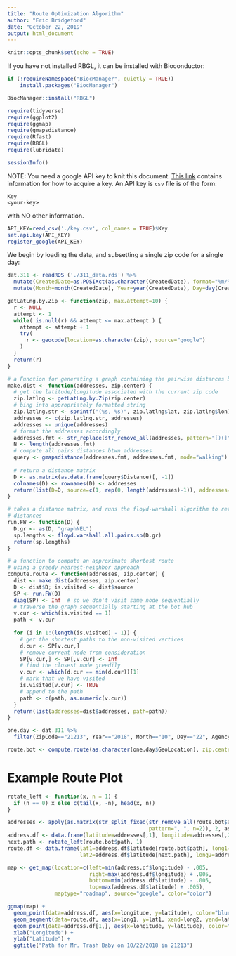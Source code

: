 ```yaml
---
title: "Route Optimization Algorithm"
author: "Eric Bridgeford"
date: "October 22, 2019"
output: html_document
---
```


```r
knitr::opts_chunk$set(echo = TRUE)
```

If you have not installed RBGL, it can be installed with Bioconductor:

```r
if (!requireNamespace("BiocManager", quietly = TRUE))
    install.packages("BiocManager")

BiocManager::install("RBGL")
```


```r
require(tidyverse)
require(ggplot2)
require(ggmap)
require(gmapsdistance)
require(Rfast)
require(RBGL)
require(lubridate)

sessionInfo()
```


NOTE: You need a google API key to knit this document. [This link](https://developers.google.com/maps/documentation/javascript/get-api-key#get-the-api-key) contains information for how to acquire a key. An API key is `csv` file is of the form:

```
Key
<your-key>
```

with NO other information.

```r
API_KEY=read_csv('./key.csv', col_names = TRUE)$Key
set.api.key(API_KEY)
register_google(API_KEY)
```

We begin by loading the data, and subsetting a single zip code for a single day:

```r
dat.311 <- readRDS ('./311_data.rds') %>%
  mutate(CreatedDate=as.POSIXct(as.character(CreatedDate), format="%m/%d/%Y %H:%M:%OS %p", tz="EST")) %>%
  mutate(Month=month(CreatedDate), Year=year(CreatedDate), Day=day(CreatedDate))
```

```r
getLatLng.by.Zip <- function(zip, max.attempt=10) {
  r <- NULL
  attempt <- 1
  while( is.null(r) && attempt <= max.attempt ) {
    attempt <- attempt + 1
    try(
      r <- geocode(location=as.character(zip), source="google")
    )
  }
  return(r)
}

# a Function for generating a graph containing the pairwise distances between points
make.dist <- function(addresses, zip.center) {
  # get the latitude/longitude associated with the current zip code
  zip.latlng <- getLatLng.by.Zip(zip.center)
  # bing into appropriately formatted string
  zip.latlng.str <- sprintf("(%s, %s)", zip.latlng$lat, zip.latlng$lon)
  addresses <- c(zip.latlng.str, addresses)
  addresses <- unique(addresses)
  # format the addresses accordingly
  addresses.fmt <- str_replace(str_remove_all(addresses, pattern="[)(]"), pattern=", ", replacement="+")
  N <- length(addresses.fmt)
  # compute all pairs distances btwn addresses
  query <- gmapsdistance(addresses.fmt, addresses.fmt, mode="walking")
  
  # return a distance matrix
  D <- as.matrix(as.data.frame(query$Distance)[, -1])
  colnames(D) <- rownames(D) <- addresses
  return(list(D=D, source=c(1, rep(0, length(addresses)-1)), addresses=addresses))
}

# takes a distance matrix, and runs the floyd-warshall algorithm to return the path
# distances
run.FW <- function(D) {
  D.gr <- as(D, "graphNEL")
  sp.lengths <- floyd.warshall.all.pairs.sp(D.gr)
  return(sp.lengths)
}

# a function to compute an approximate shortest route
# using a greedy nearest-neighbor approach
compute.route <- function(addresses, zip.center) {
  dist <- make.dist(addresses, zip.center)
  D <- dist$D; is.visited <- dist$source
  SP <- run.FW(D)
  diag(SP) <- Inf  # so we don't visit same node sequentially
  # traverse the graph sequentially starting at the bot hub
  v.cur <- which(is.visited == 1)
  path <- v.cur
  
  for (i in 1:(length(is.visited) - 1)) {
    # get the shortest paths to the non-visited vertices
    d.cur <- SP[v.cur,]
    # remove current node from consideration
    SP[v.cur,] <- SP[,v.cur] <- Inf
    # find the closest node greedily
    v.cur <- which(d.cur == min(d.cur))[1]
    # mark that we have visited
    is.visited[v.cur] <- TRUE
    # append to the path
    path <- c(path, as.numeric(v.cur))
  }
  return(list(addresses=dist$addresses, path=path))
}
```

```r
one.day <- dat.311 %>%
  filter(ZipCode=="21213", Year=="2018", Month=="10", Day=="22", Agency=="Solid Waste")

route.bot <- compute.route(as.character(one.day$GeoLocation), zip.center="21213")
```

# Example Route Plot

```r
rotate_left <- function(x, n = 1) {
  if (n == 0) x else c(tail(x, -n), head(x, n))
}

addresses <- apply(as.matrix(str_split_fixed(str_remove_all(route.bot$addresses, pattern="[)(]"),
                                             pattern=", ", n=2)), 2, as.numeric)
address.df <- data.frame(latitude=addresses[,1], longitude=addresses[,2])
next.path <- rotate_left(route.bot$path, 1)
route.df <- data.frame(lat1=address.df$latitude[route.bot$path], long1=address.df$longitude[route.bot$path],
                       lat2=address.df$latitude[next.path], long2=address.df$longitude[next.path])

map <- get_map(location=c(left=min(address.df$longitude) - .005,
                          right=max(address.df$longitude) + .005,
                          bottom=min(address.df$latitude) - .005,
                          top=max(address.df$latitude) + .005),
               maptype="roadmap", source="google", color="color")

ggmap(map) +
  geom_point(data=address.df, aes(x=longitude, y=latitude), color="blue", size=2) +
  geom_segment(data=route.df, aes(x=long1, y=lat1, xend=long2, yend=lat2)) +
  geom_point(data=address.df[1,], aes(x=longitude, y=latitude), color="red", shape="diamond", size=6, fill="red") +
  xlab("Longitude") +
  ylab("Latitude") +
  ggtitle("Path for Mr. Trash Baby on 10/22/2018 in 21213")
```